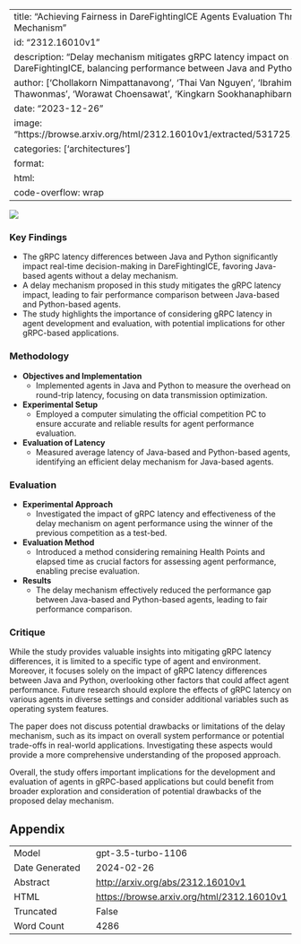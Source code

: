 
---
title: "Achieving Fairness in DareFightingICE Agents Evaluation Through a Delay Mechanism"
id: "2312.16010v1"
description: "Delay mechanism mitigates gRPC latency impact on agents in DareFightingICE, balancing performance between Java and Python."
author: ['Chollakorn Nimpattanavong', 'Thai Van Nguyen', 'Ibrahim Khan', 'Ruck Thawonmas', 'Worawat Choensawat', 'Kingkarn Sookhanaphibarn']
date: "2023-12-26"
image: "https://browse.arxiv.org/html/2312.16010v1/extracted/5317251/images/sandbox.png"
categories: ['architectures']
format:
  html:
    code-overflow: wrap
---

![](https://browse.arxiv.org/html/2312.16010v1/extracted/5317251/images/sandbox.png)

### Key Findings
- The gRPC latency differences between Java and Python significantly impact real-time decision-making in DareFightingICE, favoring Java-based agents without a delay mechanism.
- A delay mechanism proposed in this study mitigates the gRPC latency impact, leading to fair performance comparison between Java-based and Python-based agents.
- The study highlights the importance of considering gRPC latency in agent development and evaluation, with potential implications for other gRPC-based applications.

### Methodology
- **Objectives and Implementation**
  - Implemented agents in Java and Python to measure the overhead on round-trip latency, focusing on data transmission optimization.
- **Experimental Setup**
  - Employed a computer simulating the official competition PC to ensure accurate and reliable results for agent performance evaluation.
- **Evaluation of Latency**
  - Measured average latency of Java-based and Python-based agents, identifying an efficient delay mechanism for Java-based agents.

### Evaluation
- **Experimental Approach**
  - Investigated the impact of gRPC latency and effectiveness of the delay mechanism on agent performance using the winner of the previous competition as a test-bed.
- **Evaluation Method**
  - Introduced a method considering remaining Health Points and elapsed time as crucial factors for assessing agent performance, enabling precise evaluation.
- **Results**
  - The delay mechanism effectively reduced the performance gap between Java-based and Python-based agents, leading to fair performance comparison.

### Critique
While the study provides valuable insights into mitigating gRPC latency differences, it is limited to a specific type of agent and environment. Moreover, it focuses solely on the impact of gRPC latency differences between Java and Python, overlooking other factors that could affect agent performance. Future research should explore the effects of gRPC latency on various agents in diverse settings and consider additional variables such as operating system features.

The paper does not discuss potential drawbacks or limitations of the delay mechanism, such as its impact on overall system performance or potential trade-offs in real-world applications. Investigating these aspects would provide a more comprehensive understanding of the proposed approach.

Overall, the study offers important implications for the development and evaluation of agents in gRPC-based applications but could benefit from broader exploration and consideration of potential drawbacks of the proposed delay mechanism.

## Appendix

|          |          |
|----------|----------|
| Model     | gpt-3.5-turbo-1106       |
| Date Generated     | 2024-02-26       |
| Abstract | [http://arxiv.org/abs/2312.16010v1](http://arxiv.org/abs/2312.16010v1)        |
| HTML     | [https://browse.arxiv.org/html/2312.16010v1](https://browse.arxiv.org/html/2312.16010v1)       |
| Truncated       | False       |
| Word Count       | 4286       |